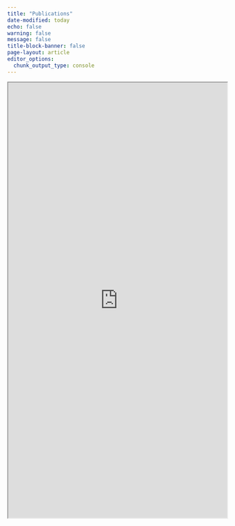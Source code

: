 ```yaml
---
title: "Publications"
date-modified: today
echo: false
warning: false
message: false
title-block-banner: false
page-layout: article
editor_options: 
  chunk_output_type: console
---
```


::: {.column-screen-inset}

<iframe src="https://mluu921.shinyapps.io/shiny-publications-dashboard/" height=1000px width=100% />

:::